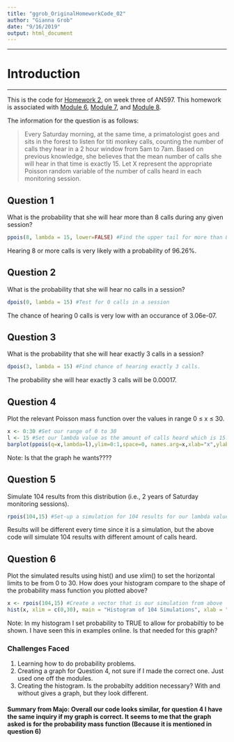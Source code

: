 ```yaml
---
title: "ggrob_OriginalHomeworkCode_02"
author: "Gianna Grob"
date: "9/16/2019"
output: html_document
---
```


***

# Introduction 

***

This is the code for [Homework 2](https://fuzzyatelin.github.io/bioanth-stats/homework-02.html), on week three of AN597. This homework is associated with [Module 6](https://fuzzyatelin.github.io/bioanth-stats/module-06/module-06.html), [Module 7](https://fuzzyatelin.github.io/bioanth-stats/module-07/module-07.html), and [Module 8](https://fuzzyatelin.github.io/bioanth-stats/module-08/module-08.html#probability_mass_functions).

The information for the question is as follows:

>Every Saturday morning, at the same time, a primatologist goes and sits in the forest to listen for titi monkey calls, counting the number of calls they hear in a 2 hour window from 5am to 7am. Based on previous knowledge, she believes that the mean number of calls she will hear in that time is exactly 15. Let X represent the appropriate Poisson random variable of the number of calls heard in each monitoring session.

## Question 1

What is the probability that she will hear more than 8 calls during any given session? 

```r
ppois(8, lambda = 15, lower=FALSE) #Find the upper tail for more than 8 calls in a session
```

Hearing 8 or more calls is very likely with a probability of 96.26%.

## Question 2

What is the probability that she will hear no calls in a session?

```r
dpois(0, lambda = 15) #Test for 0 calls in a session
```

The chance of hearing 0 calls is very low with an occurance of 3.06e-07.

## Question 3

What is the probability that she will hear exactly 3 calls in a session?

```r
dpois(3, lambda = 15) #Find chance of hearing exactly 3 calls.
```

The probability she will hear exactly 3 calls will be 0.00017.

## Question 4

Plot the relevant Poisson mass function over the values in range 0 ≤ x ≤ 30.

```r
x <- 0:30 #Set our range of 0 to 30
l <- 15 #Set our lambda value as the amount of calls heard which is 15.
barplot(ppois(q=x,lambda=l),ylim=0:1,space=0, names.arg=x,xlab="x",ylab="Pr(X ≤ x)",main="Cumulative Probability") #Create barplot with the two varibles for cumulative probability
```

Note: Is that the graph he wants????

## Question 5

Simulate 104 results from this distribution (i.e., 2 years of Saturday monitoring sessions).

```r
rpois(104,15) #Set-up a simulation for 104 results for our lambda value of 15
```

Results will be different every time since it is a simulation, but the above code will simulate 104 results with different amount of calls heard.

## Question 6

Plot the simulated results using hist() and use xlim() to set the horizontal limits to be from 0 to 30. How does your histogram compare to the shape of the probability mass function you plotted above?

```r
x <- rpois(104,15) #Create a vector that is our simulation from above 
hist(x, xlim = c(0,30), main = "Histogram of 104 Simulations", xlab = "Number of Calls", ylab = "Probability", probability = TRUE) #Create histogram with simulation with range from 0 to 30.
```

Note: In my histogram I set probability to TRUE to allow for probabiltiy to be shown. I have seen this in examples online. Is that needed for this graph? 

### Challenges Faced

1) Learning how to do probability problems.
2) Creating a graph for Question 4, not sure if I made the correct one. Just used one off the modules.
3) Creating the histogram. Is the probabilty addition necessary? With and without gives a graph, but they look different. 

#### Summary from Majo: Overall our code looks similar, for question 4 I have the same inquiry if my graph is correct. It seems to me that the graph asked is for  the probability mass function (Because it is mentioned in question 6)
